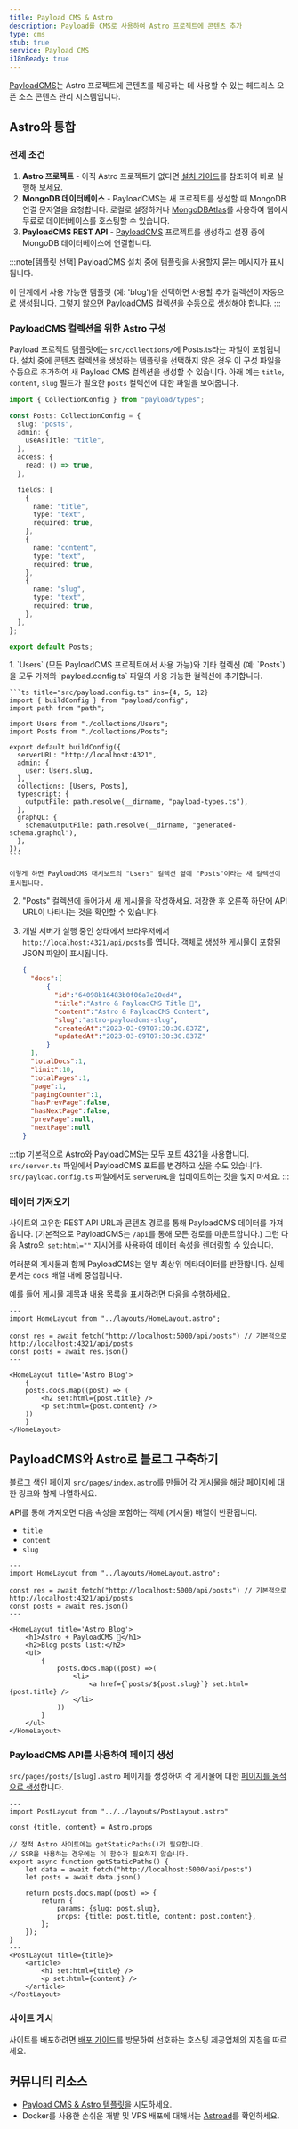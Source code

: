 ```yaml
---
title: Payload CMS & Astro
description: Payload를 CMS로 사용하여 Astro 프로젝트에 콘텐츠 추가
type: cms
stub: true
service: Payload CMS
i18nReady: true
---
```


[PayloadCMS](https://payloadcms.com/)는 Astro 프로젝트에 콘텐츠를 제공하는 데 사용할 수 있는 헤드리스 오픈 소스 콘텐츠 관리 시스템입니다.

## Astro와 통합

### 전제 조건

1. **Astro 프로젝트** - 아직 Astro 프로젝트가 없다면 [설치 가이드](/ko/install-and-setup/)를 참조하여 바로 실행해 보세요.
2. **MongoDB 데이터베이스** - PayloadCMS는 새 프로젝트를 생성할 때 MongoDB 연결 문자열을 요청합니다. 로컬로 설정하거나 [MongoDBAtlas](https://www.mongodb.com/)를 사용하여 웹에서 무료로 데이터베이스를 호스팅할 수 있습니다.
3. **PayloadCMS REST API** - [PayloadCMS](https://payloadcms.com/docs/getting-started/installation) 프로젝트를 생성하고 설정 중에 MongoDB 데이터베이스에 연결합니다.

:::note[템플릿 선택]
PayloadCMS 설치 중에 템플릿을 사용할지 묻는 메시지가 표시됩니다.

이 단계에서 사용 가능한 템플릿 (예: 'blog')을 선택하면 사용할 추가 컬렉션이 자동으로 생성됩니다. 그렇지 않으면 PayloadCMS 컬렉션을 수동으로 생성해야 합니다.
:::

### PayloadCMS 컬렉션을 위한 Astro 구성

Payload 프로젝트 템플릿에는 `src/collections/`에 Posts.ts라는 파일이 포함됩니다. 설치 중에 콘텐츠 컬렉션을 생성하는 템플릿을 선택하지 않은 경우 이 구성 파일을 수동으로 추가하여 새 Payload CMS 컬렉션을 생성할 수 있습니다. 아래 예는 `title`, `content`, `slug` 필드가 필요한 `posts` 컬렉션에 대한 파일을 보여줍니다.

```ts title="src/collections/Posts.ts"
import { CollectionConfig } from "payload/types";

const Posts: CollectionConfig = {
  slug: "posts",
  admin: {
    useAsTitle: "title",
  },
  access: {
    read: () => true,
  },

  fields: [
    {
      name: "title",
      type: "text",
      required: true,
    },
    {
      name: "content",
      type: "text",
      required: true,
    },
    {
      name: "slug",
      type: "text",
      required: true,
    },
  ],
};

export default Posts;
```

<Steps>
1. `Users` (모든 PayloadCMS 프로젝트에서 사용 가능)와 기타 컬렉션 (예: `Posts`)을 모두 가져와 `payload.config.ts` 파일의 사용 가능한 컬렉션에 추가합니다.

    ```ts title="src/payload.config.ts" ins={4, 5, 12}
    import { buildConfig } from "payload/config";
    import path from "path";

    import Users from "./collections/Users";
    import Posts from "./collections/Posts";

    export default buildConfig({
      serverURL: "http://localhost:4321",
      admin: {
        user: Users.slug,
      },
      collections: [Users, Posts],
      typescript: {
        outputFile: path.resolve(__dirname, "payload-types.ts"),
      },
      graphQL: {
        schemaOutputFile: path.resolve(__dirname, "generated-schema.graphql"),
      },
    });
    ```

    이렇게 하면 PayloadCMS 대시보드의 "Users" 컬렉션 옆에 "Posts"이라는 새 컬렉션이 표시됩니다.

2. "Posts" 컬렉션에 들어가서 새 게시물을 작성하세요. 저장한 후 오른쪽 하단에 API URL이 나타나는 것을 확인할 수 있습니다.

3. 개발 서버가 실행 중인 상태에서 브라우저에서 `http://localhost:4321/api/posts`를 엽니다. 객체로 생성한 게시물이 포함된 JSON 파일이 표시됩니다.

    ```json
    {
      "docs":[
          {
            "id":"64098b16483b0f06a7e20ed4",
            "title":"Astro & PayloadCMS Title 🚀",
            "content":"Astro & PayloadCMS Content",
            "slug":"astro-payloadcms-slug",
            "createdAt":"2023-03-09T07:30:30.837Z",
            "updatedAt":"2023-03-09T07:30:30.837Z"
          }
      ],
      "totalDocs":1,
      "limit":10,
      "totalPages":1,
      "page":1,
      "pagingCounter":1,
      "hasPrevPage":false,
      "hasNextPage":false,
      "prevPage":null,
      "nextPage":null
    }
    ```
</Steps>

:::tip
기본적으로 Astro와 PayloadCMS는 모두 포트 4321을 사용합니다. `src/server.ts` 파일에서 PayloadCMS 포트를 변경하고 싶을 수도 있습니다. `src/payload.config.ts` 파일에서도 `serverURL`을 업데이트하는 것을 잊지 마세요.
:::

### 데이터 가져오기

사이트의 고유한 REST API URL과 콘텐츠 경로를 통해 PayloadCMS 데이터를 가져옵니다. (기본적으로 PayloadCMS는 `/api`를 통해 모든 경로를 마운트합니다.) 그런 다음 Astro의 `set:html=""` 지시어를 사용하여 데이터 속성을 렌더링할 수 있습니다.

여러분의 게시물과 함께 PayloadCMS는 일부 최상위 메타데이터를 반환합니다. 실제 문서는 `docs` 배열 내에 중첩됩니다.

예를 들어 게시물 제목과 내용 목록을 표시하려면 다음을 수행하세요.

```astro title="src/pages/index.astro"
---
import HomeLayout from "../layouts/HomeLayout.astro";

const res = await fetch("http://localhost:5000/api/posts") // 기본적으로 http://localhost:4321/api/posts
const posts = await res.json()
---

<HomeLayout title='Astro Blog'>
	{
    posts.docs.map((post) => (
        <h2 set:html={post.title} />
        <p set:html={post.content} />
    ))
	}
</HomeLayout>
```

## PayloadCMS와 Astro로 블로그 구축하기

블로그 색인 페이지 `src/pages/index.astro`를 만들어 각 게시물을 해당 페이지에 대한 링크와 함께 나열하세요.

API를 통해 가져오면 다음 속성을 포함하는 객체 (게시물) 배열이 반환됩니다.

- `title`
- `content`
- `slug`

```astro title="src/pages/index.astro"
---
import HomeLayout from "../layouts/HomeLayout.astro";

const res = await fetch("http://localhost:5000/api/posts") // 기본적으로 http://localhost:4321/api/posts
const posts = await res.json()
---

<HomeLayout title='Astro Blog'>
	<h1>Astro + PayloadCMS 🚀</h1>
	<h2>Blog posts list:</h2>
	<ul>
		{
			posts.docs.map((post) =>(
				<li>
					<a href={`posts/${post.slug}`} set:html={post.title} />
				</li>
			))
		}
	</ul>
</HomeLayout>
```

### PayloadCMS API를 사용하여 페이지 생성

`src/pages/posts/[slug].astro` 페이지를 생성하여 각 게시물에 대한 [페이지를 동적으로 생성](/ko/guides/routing/#동적-경로)합니다.

```astro title="src/pages/posts/[slug].astro"
---
import PostLayout from "../../layouts/PostLayout.astro"

const {title, content} = Astro.props

// 정적 Astro 사이트에는 getStaticPaths()가 필요합니다.
// SSR을 사용하는 경우에는 이 함수가 필요하지 않습니다.
export async function getStaticPaths() {
    let data = await fetch("http://localhost:5000/api/posts")
    let posts = await data.json()

    return posts.docs.map((post) => {
        return {
            params: {slug: post.slug},
            props: {title: post.title, content: post.content},
        };
    });
} 
---
<PostLayout title={title}>
    <article>
        <h1 set:html={title} />
        <p set:html={content} />
    </article>
</PostLayout>
```

### 사이트 게시

사이트를 배포하려면 [배포 가이드](/ko/guides/deploy/)를 방문하여 선호하는 호스팅 제공업체의 지침을 따르세요.

## 커뮤니티 리소스

- [Payload CMS & Astro 템플릿](https://github.com/Lambdo-Labs/payloadcms-astro-template)을 시도하세요.
- Docker를 사용한 손쉬운 개발 및 VPS 배포에 대해서는 [Astroad](https://github.com/mooxl/astroad)를 확인하세요.